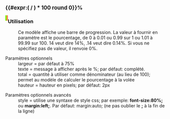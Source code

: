 <div style="width:{{{width|75%}}}; {{#IF: {{{style|}}}|{{{style}}}|margin:auto;}} text-align:center;"><big>'''{{#expr:( {{{1|<noinclude>2</noinclude>0}}} / {{{total|100}}} ) * 100 round 0}}%'''</big> {{{texte|complété}}} 
<p style="border:1px solid black; padding:1px; overflow:hidden;"><span style="width:{{#expr: ({{{1|<noinclude>2</noinclude>0}}}/{{{total|100}}}) * 100}}%; height:{{{height|2}}}px; background:#7fff00; float:left;">&nbsp;</span><span style="width:{{#expr: 100 - ({{{1|<noinclude>2</noinclude>0}}}/{{{total|100}}}) * 100}}%; height:{{{height|2}}}px; background:#ff7f50; float:left;">&nbsp;</span></p>
</div><noinclude>

=== Utilisation ===

:Ce modèle affiche une barre de progression. La valeur à fournir en paramètre est le pourcentage, de 0 à 0.01 ou 0.99 sur 1 ou 1.01 à 99.99 sur 100. 14 veut dire 14%, .14 veut dire 0.14%. Si vous ne spécifiez pas de valeur, il renvoie 0%.


;Paramètres optionnels
:largeur = par défaut à 75%
:texte = message à afficher après le %; par défaut: complété.
:total = quantité à utiliser comme dénominateur (au lieu de 100); permet au modèle de calculer le pourcentage à la volée
:hauteur = hauteur en pixels; par défaut: 2px

;Paramètres optionnels avancés
:style = utilise une syntaxe de style css; par exemple: '''font-size:80%;''' ou '''margin:left;'''. Par défaut: margin:auto; (ne pas oublier le ''';''' à la fin de la ligne)
<!--
:talkpage =   lien vers la page de discussion?   -->

</noinclude>
